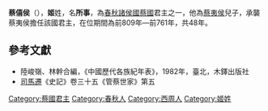 '''蔡僖侯'''（{{bd|？||前761年||catIdx=J}}），'''姬'''姓，名'''所事'''，為[[春秋时期|春秋]][[諸侯國|諸侯國]][[蔡國|蔡國]]君主之一，他為[[蔡夷侯|蔡夷侯]]兒子，承襲蔡夷侯擔任該國君主，在位期間為前809年—前761年，共48年。

==參考文獻==
*陸峻嶺、林幹合編，《中國歷代各族紀年表》，1982年，臺北，木鐸出版社
*[[司馬遷|司馬遷]]《史記》卷三十五《管蔡世家》第五

{{start box}}
{{s-before|[[蔡夷侯|蔡夷侯]]}}
{{s-title|[[春秋时期|春秋]][[蔡國|蔡國]]君主|在位期間前809年—前761年，共48年}}
{{s-after|[[蔡共侯|蔡共侯]]}}
{{end box}}
{{蔡國君主}}

[[Category:蔡國君主|Category:蔡國君主]]
[[Category:春秋人|Category:春秋人]]
[[Category:西周人|Category:西周人]]
[[Category:姬姓|Category:姬姓]]
{{春秋人物小作品}}